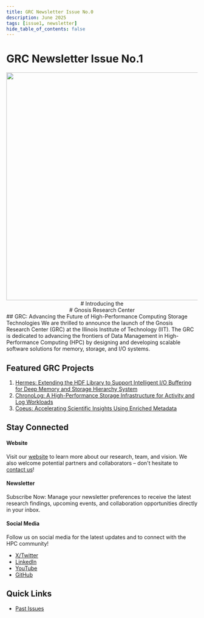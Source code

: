```yaml
---
title: GRC Newsletter Issue No.0
description: June 2025
tags: [issue1, newsletter]
hide_table_of_contents: false
---
```



# GRC Newsletter Issue No.1
<center>
  <img src={Image1} width="600" />
</center>


<center>
# Introducing the 
</center>
<center>
# Gnosis Research Center
</center>
## GRC: Advancing the Future of High-Performance Computing Storage Technologies
We are thrilled to announce the launch of the Gnosis Research Center (GRC) at the Illinois Institute of Technology (IIT). The GRC is dedicated to advancing the frontiers of Data Management in High-Performance Computing (HPC) by designing and developing scalable software solutions for memory, storage, and I/O systems. 



## Featured GRC Projects
1. [Hermes: Extending the HDF Library to Support Intelligent I/O Buffering for Deep Memory and Storage Hierarchy System](https://grc.iit.edu/research/projects/hermes)
2. [ChronoLog: A High-Performance Storage Infrastructure for Activity and Log Workloads](https://grc.iit.edu/research/projects/chronolog)
3. [Coeus: Accelerating Scientific Insights Using Enriched Metadata](https://grc.iit.edu/research/projects/coeus)



## Stay Connected
#### Website
Visit our [website](https://grc.iit.edu) to learn more about our research, team, and vision. We also welcome potential partners and collaborators – don't hesitate to [contact us](https://grc.iit.edu/contact)!



#### Newsletter
Subscribe Now: Manage your newsletter preferences to receive the latest research findings, upcoming events, and collaboration opportunities directly in your inbox.



#### Social Media
Follow us on social media for the latest updates and to connect with the HPC community!
- [X/Twitter](https://x.com/grc_iit)
- [LinkedIn](https://www.linkedin.com/company/gnosis-research-center/)
- [YouTube](https://www.youtube.com/channel/UCNtEyAt4_ckpIbX-gSv8sww)
- [GitHub](https://github.com/grc-iit)



## Quick Links
- [Past Issues](../GRC-newsletter-index/index.mdx)


